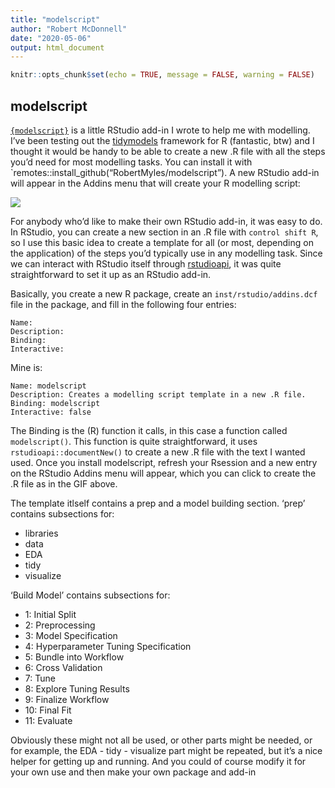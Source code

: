 ```yaml
---
title: "modelscript"
author: "Robert McDonnell"
date: "2020-05-06"
output: html_document
---
```


```r
knitr::opts_chunk$set(echo = TRUE, message = FALSE, warning = FALSE)
```

## modelscript

[`{modelscript}`](https://github.com/RobertMyles/modelscript) is a little RStudio add-in I wrote to help me with modelling. I've been testing out the [tidymodels](https://www.tidymodels.org/) framework for R (fantastic, btw) and I thought it would be handy to be able to create a new .R file with all the steps you'd need for most modelling tasks. You can install it with `remotes::install_github("RobertMyles/modelscript"). A new RStudio add-in will appear in the Addins menu that will create your R modelling script: 

![](https://github.com/RobertMyles/modelscript/raw/master/inst/screencast.gif)


For anybody who'd like to make their own RStudio add-in, it was easy to do. In RStudio, you can create a new section in an .R file with `control shift R`, so I use this basic idea to create a template for all (or most, depending on the application) of the steps you'd typically use in any modelling task. Since we can interact with RStudio itself through [rstudioapi](https://cran.rstudio.com/web/packages/rstudioapi/index.html), it was quite straightforward to set it up as an RStudio add-in. 

Basically, you create a new R package, create an `inst/rstudio/addins.dcf` file in the package, and fill in the following four entries:

```
Name: 
Description: 
Binding: 
Interactive: 
```

Mine is:

```
Name: modelscript
Description: Creates a modelling script template in a new .R file.
Binding: modelscript
Interactive: false
```

The Binding is the (R) function it calls, in this case a function called `modelscript()`. This function is quite straightforward, it uses `rstudioapi::documentNew()` to create a new .R file with the text I wanted used. Once you install modelscript, refresh your Rsession and a new entry on the RStudio Addins menu will appear, which you can click to create the .R file as in the GIF above. 


The template itlself contains a prep and a model building section. 'prep' contains subsections for:

- libraries
- data
- EDA
- tidy
- visualize

'Build Model' contains subsections for:

- 1: Initial Split 
- 2: Preprocessing 
- 3: Model Specification 
- 4: Hyperparameter Tuning Specification
- 5: Bundle into Workflow 
- 6: Cross Validation 
- 7: Tune 
- 8: Explore Tuning Results 
- 9: Finalize Workflow 
- 10: Final Fit 
- 11: Evaluate 

Obviously these might not all be used, or other parts might be needed, or for example, the EDA - tidy - visualize part might be repeated, but it's a nice helper for getting up and running. And you could of course modify it for your own use and then make your own package and add-in 


